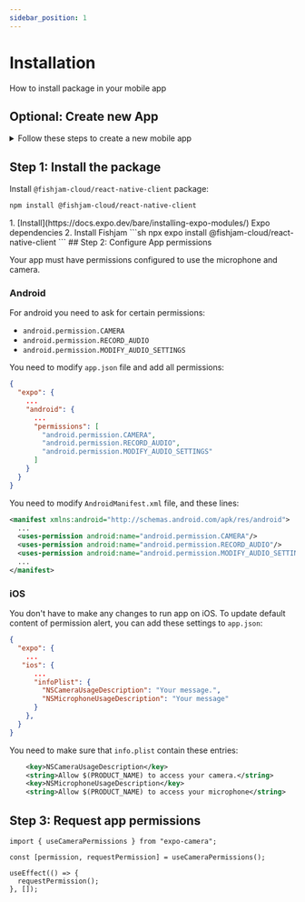```yaml
---
sidebar_position: 1
---
```



# Installation

How to install package in your mobile app

## Optional: Create new App

<details>
  <summary>Follow these steps to create a new mobile app</summary>

If you don't have an existing project, you can create a new Expo app using a template

```bash
npx create-expo-app@latest my-video-app
```

As the next step, you have to generate native files with `expo prebuild` command:

```bash
npx expo prebuild
```

You can also follow more detailed [expo instructions](https://docs.expo.dev/get-started/introduction/).

</details>

## Step 1: Install the package

Install `@fishjam-cloud/react-native-client` package:

<Tabs groupId="app-type">
  <TabItem value="expo" label="Expo">

```bash npm2yarn
npm install @fishjam-cloud/react-native-client
```

  </TabItem>
  
  <TabItem value="rn" label="Bare workflow">
  1. [Install](https://docs.expo.dev/bare/installing-expo-modules/) Expo dependencies
  2. Install Fishjam
    ```sh
    npx expo install @fishjam-cloud/react-native-client
    ```
  </TabItem>
    
</Tabs>
## Step 2: Configure App permissions

Your app must have permissions configured to use the microphone and camera.

### Android

For android you need to ask for certain permissions:

- `android.permission.CAMERA`
- `android.permission.RECORD_AUDIO`
- `android.permission.MODIFY_AUDIO_SETTINGS`

<Tabs groupId="app-type">

  <TabItem value="expo" label="Expo">

You need to modify `app.json` file and add all permissions:

```json
{
  "expo": {
    ...
    "android": {
      ...
      "permissions": [
        "android.permission.CAMERA",
        "android.permission.RECORD_AUDIO",
        "android.permission.MODIFY_AUDIO_SETTINGS"
      ]
    }
  }
}
```

  </TabItem>
  <TabItem value="rn" label="Bare workflow">

You need to modify `AndroidManifest.xml` file, and these lines:

```xml
<manifest xmlns:android="http://schemas.android.com/apk/res/android">
  ...
  <uses-permission android:name="android.permission.CAMERA"/>
  <uses-permission android:name="android.permission.RECORD_AUDIO"/>
  <uses-permission android:name="android.permission.MODIFY_AUDIO_SETTING"/>
  ...
</manifest>
```

  </TabItem>
</Tabs>

### iOS

<Tabs groupId="app-type">

  <TabItem value="expo" label="Expo">

You don't have to make any changes to run app on iOS.
To update default content of permission alert, you can add these settings to `app.json`:

```json
{
  "expo": {
    ...
   "ios": {
      ...
      "infoPlist": {
        "NSCameraUsageDescription": "Your message.",
        "NSMicrophoneUsageDescription": "Your message"
      }
    },
  }
}
```

  </TabItem>
  <TabItem value="rn" label="Bare workflow">

You need to make sure that `info.plist` contain these entries:

```xml
    <key>NSCameraUsageDescription</key>
    <string>Allow $(PRODUCT_NAME) to access your camera.</string>
    <key>NSMicrophoneUsageDescription</key>
    <string>Allow $(PRODUCT_NAME) to access your microphone</string>

```

  </TabItem>
</Tabs>

## Step 3: Request app permissions

```tsx
import { useCameraPermissions } from "expo-camera";

const [permission, requestPermission] = useCameraPermissions();

useEffect(() => {
  requestPermission();
}, []);
```
